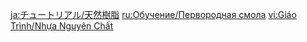 {{Tutorial
|title    = Original Resin
|subtitle = Important Message
|type     = System
|icon     = Icon Tutorial Important.png
|about    = Original Resin
|image1   = Tutorial System Original Resin 1.png
|text1    = {{Color|help|Original Resin}} can be used to vitalize Petrified Trees found deep in Domains, as well as various Ley Line Blossoms found across Teyvat. Doing so will grant you valuable treasure.
|image2   = Tutorial System Original Resin 2.png
|text2    = Consumed Original Resin will gradually regenerate back to its limit over time, or can be immediately replenished by spending Primogems.
|sort     = 4011
}}

[[ja:チュートリアル/天然樹脂]]
[[ru:Обучение/Первородная смола]]
[[vi:Giáo Trình/Nhựa Nguyên Chất]]